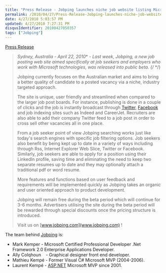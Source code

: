 ```yaml
---
title: "Press Release - Jobping launches niche job website listing Microsoft skilled vacancies"
permalink: /2010/04/27/Press-Release-Jobping-launches-niche-job-website-listing-Microsoft-skilled-vacancies/
date: 4/27/2010 5:03:57 PM
updated: 4/27/2010 7:27:31 PM
disqusIdentifier: 20100427050357
tags: ["Jobping"]
---
```

[Press Release](http://blog.jobping.com/2010/04/jobping-launches-niche-job-website.html)

> *Sydney, Australia - April 22, 2010** - **Last week, Jobping, a new job posting web site aimed specifically at job seekers and employers who work with Microsoft technologies, was released into public beta.*
{/* <!-- more --> */}
> 
> Jobping currently focuses on the Australian market and aims to bring a better quality of candidate to a posted vacancy via a niche, industry targeted approach.
> 
> The site is unique, user friendly and streamlined when compared to the larger job post boards. For instance, publishing is done in a couple of clicks and the job is instantly broadcast through [Twitter](http://twitter.com/jobping), [Facebook](http://www.facebook.com/pages/Jobping/301717272403) and job indexing sites such as Indeed and CareerJet. Recruiters are also able to add their company Twitter feed to a job post in order to cross sell other vacancies all in one place.
> 
> From a job seeker point of view Jobping searching works just like today's search engines with specific job filtering options. Job seekers also benefit by being kept up to date in a variety of ways including through Rss, Internet Explorer Web Slice, Twitter or Facebook. Similarly, job seekers are able to apply for a position using their LinkedIn profile, saving time and eliminating the need to keep two separate resumes up to date and they may optionally attach a traditional pdf or word resume.
> 
> More features and functions based on user feedback and requirements will be implemented quickly as Jobping takes an organic and user oriented approach to product development.
> 
> Jobping will remain free during the beta period which will continue for 3-6 months. Advertisers utilising the site during the beta period will be rewarded through special discounts once the pricing structure is introduced.
> 
> Visit us on [www.jobping.com](www.jobping.com) !

The team behind [Jobping](www.jobping.com) is:  

*   Mark Kemper - Microsoft Certified Professional Developer .Net Framework 2.0 Enterprise Applications Developer. 
*   Ally Colqhoun    - Graphical designer front end developer. 
*   Mathieu Kempé - Former Visual C# Microsoft MVP (2004-2006). 
*   Laurent Kempé - [ASP.NET](http://asp.net/) Microsoft MVP since 2001. 
